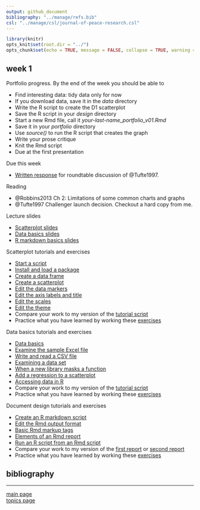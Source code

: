 ```yaml
---
output: github_document
bibliography: "../manage/refs.bib" 
csl: "../manage/csl/journal-of-peace-research.csl"
---
```



```r
library(knitr)
opts_knit$set(root.dir = "../")
opts_chunk$set(echo = TRUE, message = FALSE, collapse = TRUE, warning = FALSE)
```



## week 1

Portfolio progress. By the end of the week you should be able to 

- Find interesting data: tidy data only for now 
- If you download data, save it in the *data* directory 
- Write the R script to create the D1 scatterplot
- Save the R script in your *design* directory 
- Start a new Rmd file, call it *your-last-name_portfolio_v01.Rmd* 
- Save it in your *portfolio* directory 
- Use *source()* to run the R script that creates the graph 
- Write your prose critique 
- Knit the Rmd script 
- Due at the first presentation




Due this week

- [Written response](read-01_reading-response-form.pdf) for roundtable discussion of @Tufte1997. 





Reading

- @Robbins2013 Ch 2: Limitations of some common charts and graphs
- @Tufte1997 Challenger launch decision. Checkout a hard copy from me. 

Lecture slides

- [Scatterplot slides](../slides/Le03-scatterplot-slides.pdf)
- [Data basics slides](../slides/Le04-data-basics-slides.pdf) 
- [R markdown basics slides](../slides/Le06-markdown-basics-slides.pdf) 

Scatterplot tutorials and exercises

- [Start a script](tut-0301_start-scatterplot.md)
- [Install and load a package](tut-0302_install-load-package.md)
- [Create a data frame](tut-0303_create-data-frame.md)
- [Create a scatterplot](tut-0304_create-scatterplot.md)
- [Edit the data markers](tut-0305_edit-data-markers.md)
- [Edit the axis labels and title](tut-0306_edit-axis-labels-title.md)
- [Edit the scales](tut-0307_edit-scales.md)
- [Edit the theme](tut-0308_edit-theme.md)
- Compare your work to my version of the [tutorial script](../practiceR/tut02_scatterplot.R)  
- Practice what you have learned by working these [exercises](tut-0309_scatterplot-exercise.md) 

Data basics tutorials and exercises

- [Data basics](tut-0401_data-basics.md)  
- [Examine the sample Excel file](tut-0402_read-excel.md)  
- [Write and read a CSV file](tut-0403_read-write-csv.md)  
- [Examining a data set](tut-0404_examine-new-data.md)  
- [When a new library masks a function](tut-0405_new-library-masks.md)  
- [Add a regression to a scatterplot](tut-0406_add-regression.md)  
- [Accessing data in R](tut-0407_access-data-in-R.md)  
- Compare your work to my version of the [tutorial script](../practiceR/tut03_data-basics.R)  
- Practice what you have learned by working these [exercises](tut-0408_data-basics-exercise.md)  

Document design tutorials and exercises

- [Create an R markdown script](tut-0601_rmd-start-markdown.md)  
- [Edit the Rmd output format](tut-0602_rmd-edit-output.md)  
- [Basic Rmd markup tags](tut-0603_rmd-basic-tags.md)  
- [Elements of an Rmd report](tut-0604_rmd-elements.md)  
- [Run an R script from an Rmd script](tut-0605_rmd-run-r.md)  
- Compare your work to my version of the [first report](../practiceR/tut04_first-report.Rmd) or [second report](../practiceR/tut04_second-report.Rmd)
- Practice what you have learned by working these [exercises](tut-0607_rmd-exercise.md)  






## bibliography 

<div id="refs"></div>
  
---

[main page](../README.md)<br>
[topics page](../README-by-topic.md)
